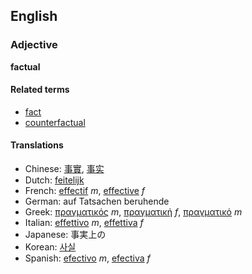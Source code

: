 ==English==
===Adjective===
'''factual'''

====Related terms====
*[[fact]]
*[[counterfactual]]

====Translations====
*Chinese: [[事實]], [[事实]]
*Dutch: [[feitelijk]]
*French: [[effectif]] ''m'', [[effective]] ''f''
*German: auf Tatsachen beruhende
*Greek: [[πραγματικός]] ''m'', [[πραγματική]] ''f'', [[πραγματικό]] ''m''
*Italian: [[effettivo]] ''m'', [[effettiva]] ''f''
*Japanese: 事実上の
*Korean: [[사실]]
*Spanish: [[efectivo]] ''m'', [[efectiva]] ''f''